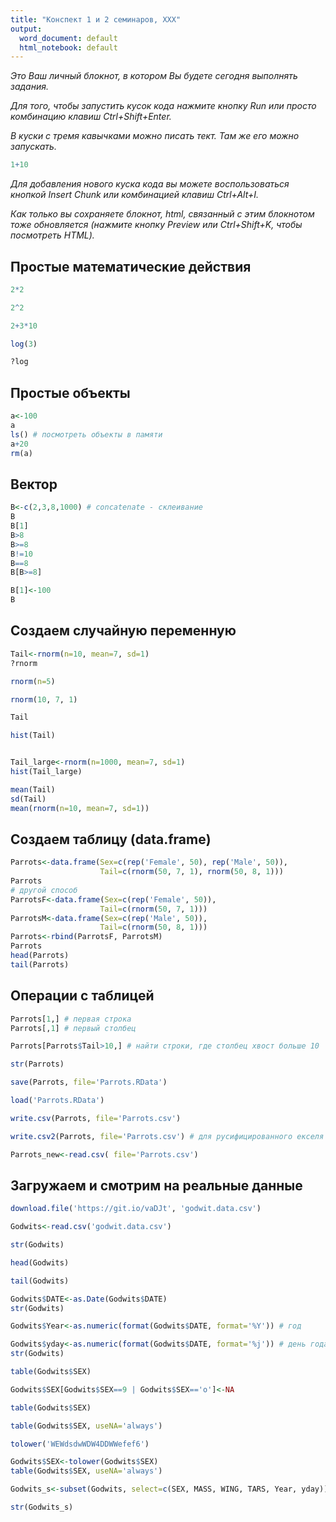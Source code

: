 ```yaml
---
title: "Конспект 1 и 2 семинаров, XXX"
output:
  word_document: default
  html_notebook: default
---
```


_Это Ваш личный блокнот, в котором Вы будете сегодня выполнять задания._

_Для того, чтобы запустить кусок кода нажмите кнопку *Run* или просто комбинацию клавиш *Ctrl+Shift+Enter*._

_В куски с тремя кавычками можно писать тект. Там же его можно запускать._

```r
1+10
```

_Для добавления нового куска кода вы можете воспользоваться кнопкой *Insert Chunk* или комбинацией клавиш *Ctrl+Alt+I*._

_Как только вы сохраняете блокнот, html, связанный с этим блокнотом тоже обновляется (нажмите кнопку *Preview* или *Ctrl+Shift+K*, чтобы посмотреть HTML)._


## Простые математические действия

```r
2*2

2^2

2+3*10

log(3)

?log
```

## Простые объекты

```r
a<-100
a
ls() # посмотреть объекты в памяти
a+20
rm(a)
```

## Вектор

```r
B<-c(2,3,8,1000) # concatenate - склеивание
B
B[1]
B>8
B>=8
B!=10
B==8
B[B>=8]

B[1]<-100
B

```
## Создаем случайную переменную
```r
Tail<-rnorm(n=10, mean=7, sd=1)
?rnorm

rnorm(n=5)

rnorm(10, 7, 1)

Tail

hist(Tail)


Tail_large<-rnorm(n=1000, mean=7, sd=1)
hist(Tail_large)

mean(Tail)
sd(Tail)
mean(rnorm(n=10, mean=7, sd=1))
```
## Создаем таблицу (data.frame)
```r
Parrots<-data.frame(Sex=c(rep('Female', 50), rep('Male', 50)),
                    Tail=c(rnorm(50, 7, 1), rnorm(50, 8, 1)))
Parrots
# другой способ
ParrotsF<-data.frame(Sex=c(rep('Female', 50)),
                    Tail=c(rnorm(50, 7, 1)))
ParrotsM<-data.frame(Sex=c(rep('Male', 50)),
                    Tail=c(rnorm(50, 8, 1)))
Parrots<-rbind(ParrotsF, ParrotsM)
Parrots
head(Parrots)
tail(Parrots)
```
## Операции с таблицей

```r
Parrots[1,] # первая строка 
Parrots[,1] # первый столбец 

Parrots[Parrots$Tail>10,] # найти строки, где столбец хвост больше 10

str(Parrots)

save(Parrots, file='Parrots.RData')

load('Parrots.RData')

write.csv(Parrots, file='Parrots.csv')

write.csv2(Parrots, file='Parrots.csv') # для русифицированного екселя

Parrots_new<-read.csv( file='Parrots.csv')

```

## Загружаем и смотрим на реальные данные

```r
download.file('https://git.io/vaDJt', 'godwit.data.csv')

Godwits<-read.csv('godwit.data.csv')

str(Godwits)

head(Godwits)

tail(Godwits)

Godwits$DATE<-as.Date(Godwits$DATE)
str(Godwits)

Godwits$Year<-as.numeric(format(Godwits$DATE, format='%Y')) # год

Godwits$yday<-as.numeric(format(Godwits$DATE, format='%j')) # день года
str(Godwits)

table(Godwits$SEX)

Godwits$SEX[Godwits$SEX==9 | Godwits$SEX=='o']<-NA

table(Godwits$SEX)

table(Godwits$SEX, useNA='always')

tolower('WEWdsdwWDW4DDWWefef6')

Godwits$SEX<-tolower(Godwits$SEX)
table(Godwits$SEX, useNA='always')

Godwits_s<-subset(Godwits, select=c(SEX, MASS, WING, TARS, Year, yday))

str(Godwits_s)


```
